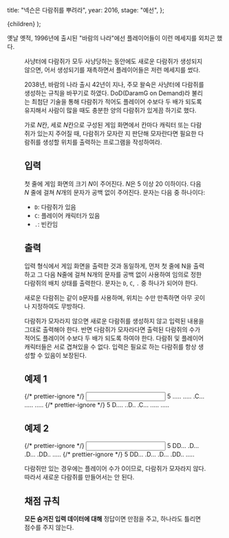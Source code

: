 
  title: "넥슨은 다람쥐를 뿌려라",
  year: 2016,
  stage: "예선",
};

  <PostLayout meta={meta}>{children}</PostLayout>
);

옛날 옛적, 1996년에 출시된 "바람의 나라"에선 플레이어들이 이런 메세지를 외치곤 했다.

<Figure src="/2016/daramg.jpg" alt="넥슨은 다람쥐를 뿌려라" />

사냥터에 다람쥐가 모두 사냥당하는 동안에도 새로운 다람쥐가 생성되지 않으면, 어서 생성되기를 재촉하면서 플레이어들은 저런 메세지를 썼다.

2038년, 바람의 나라 출시 $42$년이 지나, 주모 왈숙은 사냥터에 다람쥐를 생성하는 규칙을 바꾸기로 하였다.
DoD(DaramG on Demand)라 불리는 최첨단 기술을 통해 다람쥐가 적어도 플레이어 수보다 두 배가 되도록 유지해서 사람이 많을 때도 충분한 양의 다람쥐가 있게끔 하기로 했다.

가로 $N$칸, 세로 $N$칸으로 구성된 게임 화면에서 칸마다 캐릭터 또는 다람쥐가 있는지 주어질 때, 다람쥐가 모자란 지 판단해 모자란다면 필요한 다람쥐를 생성할 위치를 출력하는 프로그램을 작성하여라.

## 입력

첫 줄에 게임 화면의 크기 $N$이 주어진다. $N$은 $5$ 이상 $20$ 이하이다.
다음 $N$ 줄에 걸쳐 $N$개의 문자가 공백 없이 주어진다. 문자는 다음 중 하나이다:

- `D`: 다람쥐가 있음
- `C`: 플레이어 캐릭터가 있음
- `.`: 빈칸임

## 출력

입력 형식에서 게임 화면을 출력한 것과 동일하게, 먼저 첫 줄에 N을 출력하고 그 다음 N줄에 걸쳐 N개의 문자를 공백 없이 사용하여 임의로 정한 다람쥐의 배치 상태를 출력한다. 문자는 `D`, `C`, `.` 중 하나가 되어야 한다.

새로운 다람쥐는 같이 `D`문자를 사용하며, 위치는 수만 만족하면 아무 곳이나 지정하여도 무방하다.

다람쥐가 모자라지 않으면 새로운 다람쥐를 생성하지 않고 입력된 내용을 그대로 출력해야 한다. 반면 다람쥐가 모자라다면 출력된 다람쥐의 수가 적어도 플레이어 수보다 두 배가 되도록 하여야 한다.
다람쥐 및 플레이어 캐릭터들은 서로 겹쳐있을 수 없다. 입력은 필요로 하는 다람쥐를 항상 생성할 수 있음이 보장된다.

## 예제 1

<Examples>
  {/* prettier-ignore */}
  <Input>
5
.....
.....
.C...
.....
.....
  </Input>
  {/* prettier-ignore */}
  <Output>
5
D....
..D..
.C...
.....
.....
  </Output>
</Examples>

## 예제 2

<Examples>
  {/* prettier-ignore */}
  <Input>
5
DD...
.D...
.D...
.DD..
.....
  </Input>
  {/* prettier-ignore */}
  <Output>
5
DD...
.D...
.D...
.DD..
.....
  </Output>
</Examples>

다람쥐만 있는 경우에는 플레이어 수가 $0$이므로, 다람쥐가 모자라지 않다. 따라서 새로운 다람쥐를 만들어서는 안 된다.

## 채점 규칙

**모든 숨겨진 입력 데이터에 대해** 정답이면 만점을 주고, 하나라도 틀리면 점수를 주지 않는다.
